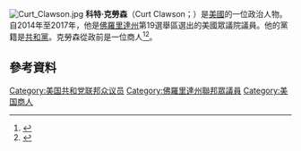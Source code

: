 [[File:Curt_Clawson.jpg|thumb]]
'''科特·克勞森'''（Curt Clawson；{{bd|1959年|9月28日}}）是[[美國|美國]]的一位政治人物。自2014年至2017年，他是[[佛羅里達州|佛羅里達州]]第19選舉區選出的美國眾議院議員。他的黨籍是[[共和黨_(美國)|共和黨]]。克勞森從政前是一位商人<ref name="naples">{{cite news | url=http://www.naplesnews.com/business/exclusive-curt-clawson-business-record-congress-19 | title=NDN exclusive: Curt Clawson touts business acumen, but record is marred | work=Naples Daily News | date=12 March 2014 | accessdate=27 July 2014 | archive-url=https://web.archive.org/web/20150406171558/http://www.naplesnews.com/business/exclusive-curt-clawson-business-record-congress-19 | archive-date=2015-04-06 | dead-url=yes }}</ref><ref>{{cite news |last= |first= |date=April 22, 2014 |title=Ex-C.E.O. Wins Florida Primary for House Seat |url=http://www.nytimes.com/2014/04/23/us/politics/ex-ceo-wins-florida-primary-for-house-seat.html |newspaper=New York Times |location=New York City |publisher=New York Times Company |accessdate=April 23, 2014 |archive-date=2021-03-14 |archive-url=https://web.archive.org/web/20210314184722/http://www.nytimes.com/2014/04/23/us/politics/ex-ceo-wins-florida-primary-for-house-seat.html |dead-url=no }}</ref>。

== 參考資料 ==
{{reflist}}
{{US-poli-bio-stub}}
{{normdaten}}
{{DEFAULTSORT:clawson}}
[[Category:美国共和党联邦众议员|Category:美国共和党联邦众议员]]
[[Category:佛羅里達州聯邦眾議員|Category:佛羅里達州聯邦眾議員]]
[[Category:美国商人|Category:美国商人]]